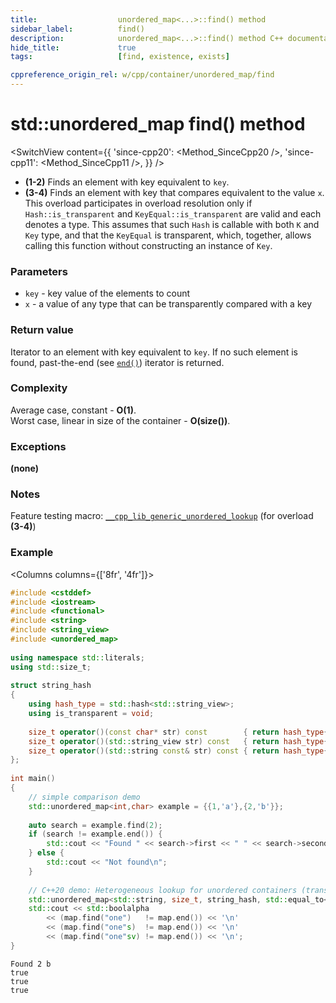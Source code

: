 ```yaml
---
title:					unordered_map<...>::find() method
sidebar_label:			find()
description:			unordered_map<...>::find() method C++ documentation
hide_title:				true
tags:					[find, existence, exists]

cppreference_origin_rel: w/cpp/container/unordered_map/find
---
```



<!----------------- Codes ---------------------->

<!-- find() -->

# std::unordered_map find() method

<SwitchView content={{
    'since-cpp20': <Method_SinceCpp20 />,
    'since-cpp11': <Method_SinceCpp11 />,
    }} />

 - **(1-2)** Finds an element with key equivalent to `key`.
 - **(3-4)** Finds an element with key that compares equivalent to the value `x`.
    This overload participates in overload resolution only if `Hash::is_transparent` and `KeyEqual::is_transparent` are valid and each denotes a type.
    This assumes that such `Hash` is callable with both `K` and `Key` type, and that the `KeyEqual` is transparent, which, together, allows calling this function without constructing an instance of `Key`.

### Parameters

 - `key` - key value of the elements to count
 - `x` - a value of any type that can be transparently compared with a key

### Return value

Iterator to an element with key equivalent to `key`. If no such element is found, past-the-end (see [`end()`](/docs/std/containers/maps/unordered-map/end)) iterator is returned.

### Complexity

Average case, constant - **O(1)**.  
Worst case, linear in size of the container - **O(size())**.

### Exceptions

**(none)**

### Notes

Feature testing macro: [`__cpp_lib_generic_unordered_lookup`](#) (for overload **(3-4)**)

### Example

<Columns columns={['8fr', '4fr']}>
<div>

```cpp title='Main.cpp' showLineNumbers
#include <cstddef>
#include <iostream>
#include <functional>
#include <string>
#include <string_view>
#include <unordered_map>
 
using namespace std::literals;
using std::size_t;
 
struct string_hash
{
    using hash_type = std::hash<std::string_view>;
    using is_transparent = void;
 
    size_t operator()(const char* str) const        { return hash_type{}(str); }
    size_t operator()(std::string_view str) const   { return hash_type{}(str); }
    size_t operator()(std::string const& str) const { return hash_type{}(str); }
};
 
int main()
{
    // simple comparison demo
    std::unordered_map<int,char> example = {{1,'a'},{2,'b'}};
 
    auto search = example.find(2);
    if (search != example.end()) {
        std::cout << "Found " << search->first << " " << search->second << '\n';
    } else {
        std::cout << "Not found\n";
    }
 
    // C++20 demo: Heterogeneous lookup for unordered containers (transparent hashing)
    std::unordered_map<std::string, size_t, string_hash, std::equal_to<>> map{ {"one"s, 1} };
    std::cout << std::boolalpha
        << (map.find("one")   != map.end()) << '\n'
        << (map.find("one"s)  != map.end()) << '\n'
        << (map.find("one"sv) != map.end()) << '\n';
}
```

</div>
<div>

```plaintext title="Possible output"
Found 2 b
true
true
true
```

</div>
</Columns>

